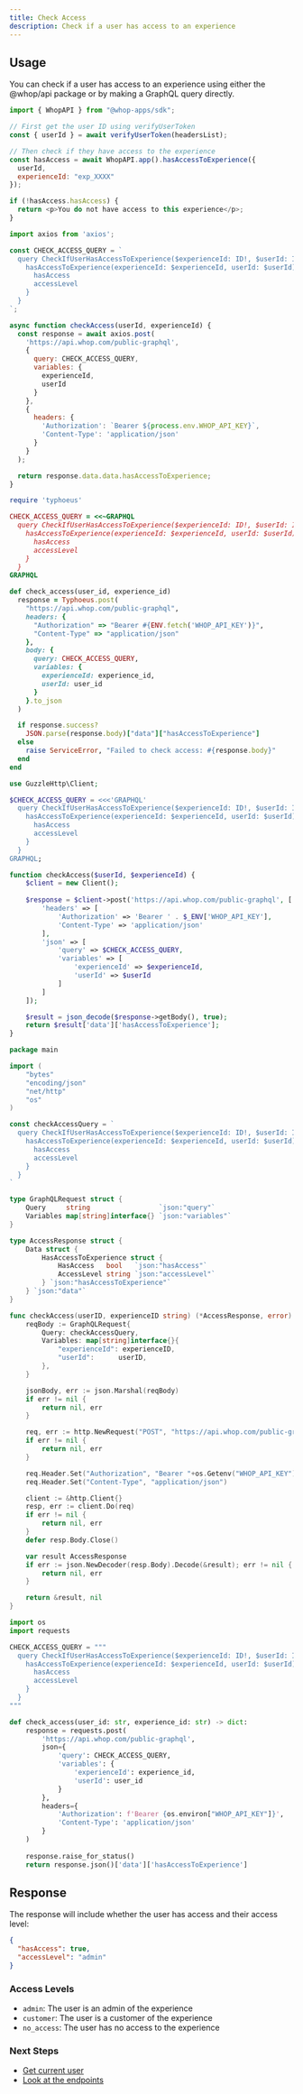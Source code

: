 ```yaml
---
title: Check Access
description: Check if a user has access to an experience
---
```


## Usage

You can check if a user has access to an experience using either the @whop/api package or by making a GraphQL query directly.

<CodeGroup>

```javascript @whop/api
import { WhopAPI } from "@whop-apps/sdk";

// First get the user ID using verifyUserToken
const { userId } = await verifyUserToken(headersList);

// Then check if they have access to the experience
const hasAccess = await WhopAPI.app().hasAccessToExperience({
  userId,
  experienceId: "exp_XXXX"
});

if (!hasAccess.hasAccess) {
  return <p>You do not have access to this experience</p>;
}
```

```javascript Node.js
import axios from 'axios';

const CHECK_ACCESS_QUERY = `
  query CheckIfUserHasAccessToExperience($experienceId: ID!, $userId: ID) {
    hasAccessToExperience(experienceId: $experienceId, userId: $userId) {
      hasAccess
      accessLevel
    }
  }
`;

async function checkAccess(userId, experienceId) {
  const response = await axios.post(
    'https://api.whop.com/public-graphql',
    {
      query: CHECK_ACCESS_QUERY,
      variables: {
        experienceId,
        userId
      }
    },
    {
      headers: {
        'Authorization': `Bearer ${process.env.WHOP_API_KEY}`,
        'Content-Type': 'application/json'
      }
    }
  );

  return response.data.data.hasAccessToExperience;
}
```

```ruby Ruby on Rails
require 'typhoeus'

CHECK_ACCESS_QUERY = <<~GRAPHQL
  query CheckIfUserHasAccessToExperience($experienceId: ID!, $userId: ID) {
    hasAccessToExperience(experienceId: $experienceId, userId: $userId) {
      hasAccess
      accessLevel
    }
  }
GRAPHQL

def check_access(user_id, experience_id)
  response = Typhoeus.post(
    "https://api.whop.com/public-graphql",
    headers: {
      "Authorization" => "Bearer #{ENV.fetch('WHOP_API_KEY')}",
      "Content-Type" => "application/json"
    },
    body: {
      query: CHECK_ACCESS_QUERY,
      variables: {
        experienceId: experience_id,
        userId: user_id
      }
    }.to_json
  )

  if response.success?
    JSON.parse(response.body)["data"]["hasAccessToExperience"]
  else
    raise ServiceError, "Failed to check access: #{response.body}"
  end
end
```

```php PHP
use GuzzleHttp\Client;

$CHECK_ACCESS_QUERY = <<<'GRAPHQL'
  query CheckIfUserHasAccessToExperience($experienceId: ID!, $userId: ID) {
    hasAccessToExperience(experienceId: $experienceId, userId: $userId) {
      hasAccess
      accessLevel
    }
  }
GRAPHQL;

function checkAccess($userId, $experienceId) {
    $client = new Client();
    
    $response = $client->post('https://api.whop.com/public-graphql', [
        'headers' => [
            'Authorization' => 'Bearer ' . $_ENV['WHOP_API_KEY'],
            'Content-Type' => 'application/json'
        ],
        'json' => [
            'query' => $CHECK_ACCESS_QUERY,
            'variables' => [
                'experienceId' => $experienceId,
                'userId' => $userId
            ]
        ]
    ]);

    $result = json_decode($response->getBody(), true);
    return $result['data']['hasAccessToExperience'];
}
```

```go Go
package main

import (
    "bytes"
    "encoding/json"
    "net/http"
    "os"
)

const checkAccessQuery = `
  query CheckIfUserHasAccessToExperience($experienceId: ID!, $userId: ID) {
    hasAccessToExperience(experienceId: $experienceId, userId: $userId) {
      hasAccess
      accessLevel
    }
  }
`

type GraphQLRequest struct {
    Query     string                 `json:"query"`
    Variables map[string]interface{} `json:"variables"`
}

type AccessResponse struct {
    Data struct {
        HasAccessToExperience struct {
            HasAccess   bool   `json:"hasAccess"`
            AccessLevel string `json:"accessLevel"`
        } `json:"hasAccessToExperience"`
    } `json:"data"`
}

func checkAccess(userID, experienceID string) (*AccessResponse, error) {
    reqBody := GraphQLRequest{
        Query: checkAccessQuery,
        Variables: map[string]interface{}{
            "experienceId": experienceID,
            "userId":      userID,
        },
    }

    jsonBody, err := json.Marshal(reqBody)
    if err != nil {
        return nil, err
    }

    req, err := http.NewRequest("POST", "https://api.whop.com/public-graphql", bytes.NewBuffer(jsonBody))
    if err != nil {
        return nil, err
    }

    req.Header.Set("Authorization", "Bearer "+os.Getenv("WHOP_API_KEY"))
    req.Header.Set("Content-Type", "application/json")

    client := &http.Client{}
    resp, err := client.Do(req)
    if err != nil {
        return nil, err
    }
    defer resp.Body.Close()

    var result AccessResponse
    if err := json.NewDecoder(resp.Body).Decode(&result); err != nil {
        return nil, err
    }

    return &result, nil
}
```

```python Python
import os
import requests

CHECK_ACCESS_QUERY = """
  query CheckIfUserHasAccessToExperience($experienceId: ID!, $userId: ID) {
    hasAccessToExperience(experienceId: $experienceId, userId: $userId) {
      hasAccess
      accessLevel
    }
  }
"""

def check_access(user_id: str, experience_id: str) -> dict:
    response = requests.post(
        'https://api.whop.com/public-graphql',
        json={
            'query': CHECK_ACCESS_QUERY,
            'variables': {
                'experienceId': experience_id,
                'userId': user_id
            }
        },
        headers={
            'Authorization': f'Bearer {os.environ["WHOP_API_KEY"]}',
            'Content-Type': 'application/json'
        }
    )
    
    response.raise_for_status()
    return response.json()['data']['hasAccessToExperience']
```

</CodeGroup>

## Response

The response will include whether the user has access and their access level:

```json
{
  "hasAccess": true,
  "accessLevel": "admin"
}
```

### Access Levels

- `admin`: The user is an admin of the experience
- `customer`: The user is a customer of the experience
- `no_access`: The user has no access to the experience

### Next Steps

- [Get current user](/sdk/current-user)
- [Look at the endpoints](/sdk/api)